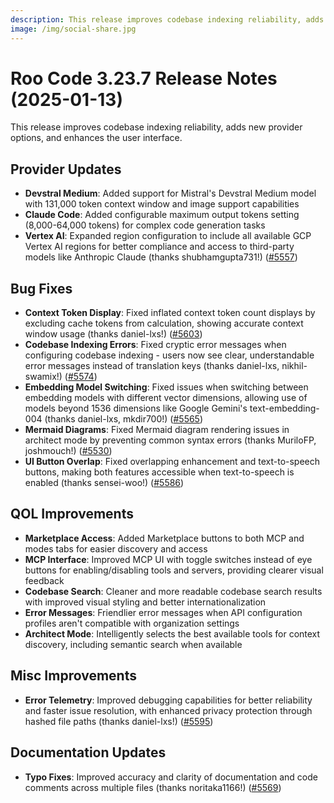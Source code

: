 ```yaml
---
description: This release improves codebase indexing reliability, adds new provider options, and enhances the user interface.
image: /img/social-share.jpg
---
```


# Roo Code 3.23.7 Release Notes (2025-01-13)

This release improves codebase indexing reliability, adds new provider options, and enhances the user interface.

## Provider Updates

* **Devstral Medium**: Added support for Mistral's Devstral Medium model with 131,000 token context window and image support capabilities
* **Claude Code**: Added configurable maximum output tokens setting (8,000-64,000 tokens) for complex code generation tasks
* **Vertex AI**: Expanded region configuration to include all available GCP Vertex AI regions for better compliance and access to third-party models like Anthropic Claude (thanks shubhamgupta731!) ([#5557](https://github.com/RooCodeInc/Roo-Code/pull/5557))

## Bug Fixes

* **Context Token Display**: Fixed inflated context token count displays by excluding cache tokens from calculation, showing accurate context window usage (thanks daniel-lxs!) ([#5603](https://github.com/RooCodeInc/Roo-Code/pull/5603))
* **Codebase Indexing Errors**: Fixed cryptic error messages when configuring codebase indexing - users now see clear, understandable error messages instead of translation keys (thanks daniel-lxs, nikhil-swamix!) ([#5574](https://github.com/RooCodeInc/Roo-Code/pull/5574))
* **Embedding Model Switching**: Fixed issues when switching between embedding models with different vector dimensions, allowing use of models beyond 1536 dimensions like Google Gemini's text-embedding-004 (thanks daniel-lxs, mkdir700!) ([#5565](https://github.com/RooCodeInc/Roo-Code/pull/5565))
* **Mermaid Diagrams**: Fixed Mermaid diagram rendering issues in architect mode by preventing common syntax errors (thanks MuriloFP, joshmouch!) ([#5530](https://github.com/RooCodeInc/Roo-Code/pull/5530))
* **UI Button Overlap**: Fixed overlapping enhancement and text-to-speech buttons, making both features accessible when text-to-speech is enabled (thanks sensei-woo!) ([#5586](https://github.com/RooCodeInc/Roo-Code/pull/5586))

## QOL Improvements

* **Marketplace Access**: Added Marketplace buttons to both MCP and modes tabs for easier discovery and access
* **MCP Interface**: Improved MCP UI with toggle switches instead of eye buttons for enabling/disabling tools and servers, providing clearer visual feedback
* **Codebase Search**: Cleaner and more readable codebase search results with improved visual styling and better internationalization
* **Error Messages**: Friendlier error messages when API configuration profiles aren't compatible with organization settings
* **Architect Mode**: Intelligently selects the best available tools for context discovery, including semantic search when available

## Misc Improvements

* **Error Telemetry**: Improved debugging capabilities for better reliability and faster issue resolution, with enhanced privacy protection through hashed file paths (thanks daniel-lxs!) ([#5595](https://github.com/RooCodeInc/Roo-Code/pull/5595))

## Documentation Updates

* **Typo Fixes**: Improved accuracy and clarity of documentation and code comments across multiple files (thanks noritaka1166!) ([#5569](https://github.com/RooCodeInc/Roo-Code/pull/5569))